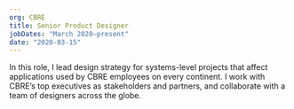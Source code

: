 ```yaml
---
org: CBRE
title: Senior Product Designer
jobDates: "March 2020–present"
date: "2020-03-15"
---
```


In this role, I lead design strategy for systems-level projects that affect applications used by CBRE employees on every continent. I work with CBRE’s top executives as stakeholders and partners, and collaborate with a team of designers across the globe.